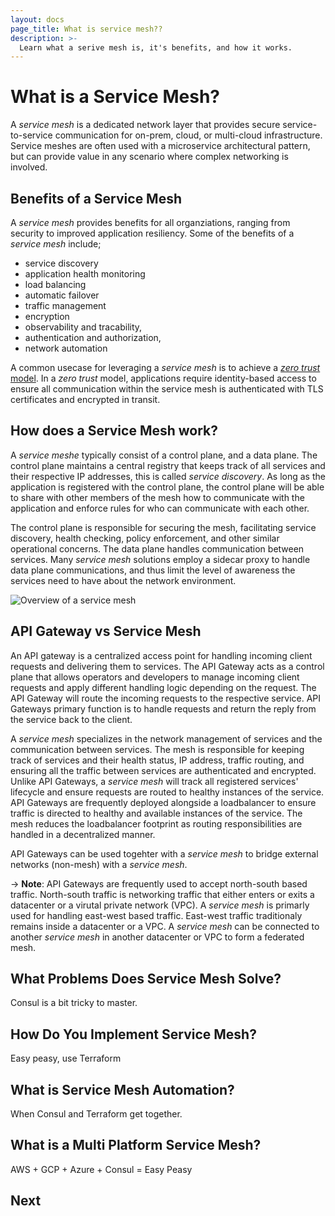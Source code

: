 ```yaml
---
layout: docs
page_title: What is service mesh??
description: >-
  Learn what a serive mesh is, it's benefits, and how it works.
---
```


# What is a Service Mesh?

A _service mesh_ is a dedicated network layer that provides secure service-to-service communication for on-prem, cloud, or multi-cloud infrastructure.
Service meshes are often used with a microservice architectural pattern, but can provide value in any scenario where complex networking is involved.

## Benefits of a Service Mesh

A _service mesh_ provides benefits for all organziations, ranging from security to improved application resiliency.
Some of the benefits of a _service mesh_ include;

- service discovery
- application health monitoring
- load balancing
- automatic failover
- traffic management
- encryption
- observability and tracability,
- authentication and authorization,
- network automation

A common usecase for leveraging a _service mesh_ is to achieve a [_zero trust_ model](/use-cases/zero-trust-networking).
In a _zero trust_ model, applications require identity-based access to ensure all communication within the service mesh is authenticated with TLS certificates and encrypted in transit.

## How does a Service Mesh work?

A _service meshe_ typically consist of a control plane, and a data plane. The control plane maintains a central registry that keeps track of all services and their respective IP addresses, this is called _service discovery_.
As long as the application is registered with the control plane, the control plane will be able to share with other members of the mesh how to communicate with the application and enforce rules for who can communicate with each other.

The control plane is responsible for securing the mesh, facilitating service discovery, health checking, policy enforcement, and other similar operational concerns. The data plane handles communication between services.
Many _service mesh_ solutions employ a sidecar proxy to handle data plane communications, and thus limit the level of awareness the services need to have about the network environment.

![Overview of a service mesh](/img/what_is_service_mesh_1.png)

## API Gateway vs Service Mesh

An API gateway is a centralized access point for handling incoming client requests and delivering them to services.
The API Gateway acts as a control plane that allows operators and developers to manage incoming client requests and apply different handling logic depending on the request.
The API Gateway will route the incoming requests to the respective service. API Gateways primary function is to handle requests and return the reply from the service back to the client.

A _service mesh_ specializes in the network management of services and the communication between services.
The mesh is responsible for keeping track of services and their health status, IP address, traffic routing, and ensuring all the traffic between services are authenticated and encrypted.
Unlike API Gateways, a _service mesh_ will track all registered services' lifecycle and ensure requests are routed to healthy instances of the service.
API Gateways are frequently deployed alongside a loadbalancer to ensure traffic is directed to healthy and available instances of the service.
The mesh reduces the loadbalancer footprint as routing responsibilities are handled in a decentralized manner.

API Gateways can be used togehter with a _service mesh_ to bridge external networks (non-mesh) with a _service mesh_.

-> **Note**: API Gateways are frequently used to accept north-south based traffic. North-south traffic is networking traffic that either enters or exits a datacenter or a virutal private network (VPC).
A _service mesh_ is primarly used for handling east-west based traffic. East-west traffic traditionaly remains inside a datacenter or a VPC.
A _service mesh_ can be connected to another _service mesh_ in another datacenter or VPC to form a federated mesh.

## What Problems Does Service Mesh Solve?

Consul is a bit tricky to master.

## How Do You Implement Service Mesh?

Easy peasy, use Terraform

## What is Service Mesh Automation?

When Consul and Terraform get together.

## What is a Multi Platform Service Mesh?

AWS + GCP + Azure + Consul = Easy Peasy

## Next
